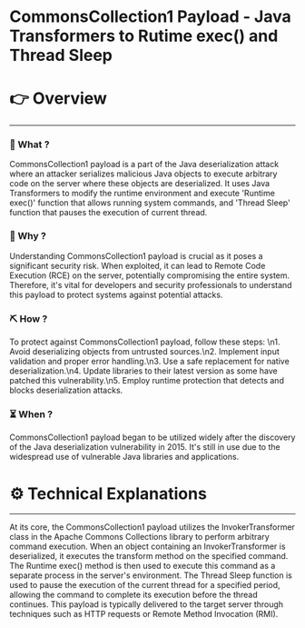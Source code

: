 # CommonsCollection1 Payload - Java Transformers to Rutime exec() and Thread Sleep


# 👉 Overview

---

### 👀 What ?

CommonsCollection1 payload is a part of the Java deserialization attack where an attacker serializes malicious Java objects to execute arbitrary code on the server where these objects are deserialized. It uses Java Transformers to modify the runtime environment and execute 'Runtime exec()' function that allows running system commands, and 'Thread Sleep' function that pauses the execution of current thread.


### 🧐 Why ?

Understanding CommonsCollection1 payload is crucial as it poses a significant security risk. When exploited, it can lead to Remote Code Execution (RCE) on the server, potentially compromising the entire system. Therefore, it's vital for developers and security professionals to understand this payload to protect systems against potential attacks.


### ⛏️ How ?

To protect against CommonsCollection1 payload, follow these steps: \n1. Avoid deserializing objects from untrusted sources.\n2. Implement input validation and proper error handling.\n3. Use a safe replacement for native deserialization.\n4. Update libraries to their latest version as some have patched this vulnerability.\n5. Employ runtime protection that detects and blocks deserialization attacks.


### ⏳ When ?

CommonsCollection1 payload began to be utilized widely after the discovery of the Java deserialization vulnerability in 2015. It's still in use due to the widespread use of vulnerable Java libraries and applications.


# ⚙️ Technical Explanations

---

At its core, the CommonsCollection1 payload utilizes the InvokerTransformer class in the Apache Commons Collections library to perform arbitrary command execution. When an object containing an InvokerTransformer is deserialized, it executes the transform method on the specified command. The Runtime exec() method is then used to execute this command as a separate process in the server's environment. The Thread Sleep function is used to pause the execution of the current thread for a specified period, allowing the command to complete its execution before the thread continues. This payload is typically delivered to the target server through techniques such as HTTP requests or Remote Method Invocation (RMI).
